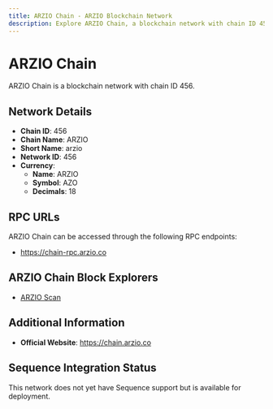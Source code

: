 ```yaml
--- 
title: ARZIO Chain - ARZIO Blockchain Network
description: Explore ARZIO Chain, a blockchain network with chain ID 456. Learn about its native currency, ARZIO, and how to interact with the network.
---
```


# ARZIO Chain

ARZIO Chain is a blockchain network with chain ID 456.

## Network Details

- **Chain ID**: 456
- **Chain Name**: ARZIO
- **Short Name**: arzio
- **Network ID**: 456
- **Currency**: 
  - **Name**: ARZIO
  - **Symbol**: AZO
  - **Decimals**: 18

## RPC URLs

ARZIO Chain can be accessed through the following RPC endpoints:

- https://chain-rpc.arzio.co

## ARZIO Chain Block Explorers

- [ARZIO Scan](https://scan.arzio.co)

## Additional Information

- **Official Website**: https://chain.arzio.co

## Sequence Integration Status

This network does not yet have Sequence support but is available for deployment.
